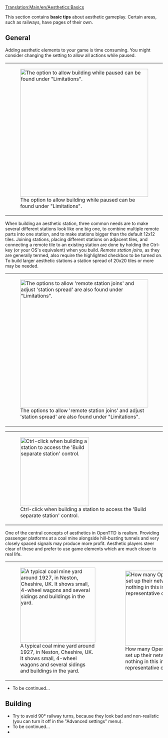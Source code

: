 {{en/Incomplete}}

[[Translation:Main/en/Aesthetics:Basics]]{{en/Table of contents}}

This section contains '''basic tips''' about aesthetic gameplay. Certain areas, such as railways, have pages of their own.

==General==
Adding aesthetic elements to your game is time consuming. You might consider changing the setting to allow all actions while paused.
{|
|style="background:none; border:0px"| [[File:en/Aes Buildwhilepaused.png|center|409px|thumb|The option to allow building while paused can be found under "Limitations".]]
|}

When building an aesthetic station, three common needs are to make several different stations look like one big one, to combine multiple remote parts into one station, and to make stations bigger than the default 12x12 tiles. Joining stations, placing different stations on adjacent tiles, and connecting a remote tile to an existing station are done by holding the Ctrl-key (or your OS's equivalent) when you build. ''Remote station joins'', as they are generally termed, also require the highlighted checkbox to be turned on. To build larger aesthetic stations a station spread of 20x20 tiles or more may be needed. 
{|
|style="background:none; border:0px"| [[File:en/Aes Stationjoins.png|center|409px|thumb|The options to allow 'remote station joins' and adjust 'station spread' are also found under "Limitations".]]
|}
{|
|style="background:none; border:0px"| [[File:en/Aes Buildseparatestation.png|center|220px|thumb|Ctrl-click when building a station to access the 'Build separate station' control.]]
|}


One of the central concepts of aesthetics in OpenTTD is realism. Providing passenger platforms at a coal mine alongside hill-busting tunnels and very closely spaced signals may produce more profit. Aesthetic players steer clear of these and prefer to use game elements which are much closer to real life.
{|
|style="background:none; border:0px"| [[File:en/Aes Neston.jpeg|center|240px|thumb|A typical coal mine yard around 1927, in Neston, Cheshire, UK. It shows small, 4-wheel wagons and several sidings and buildings in the yard.]]
|style="background:none; border:0px"| [[File:en/Aes Hstcoal.png|center|240px|thumb|How many OpenTTD players set up their networks. There is nothing in this image that is representative of real life.]]
|}

* To be continued...

==Building==
* Try to avoid 90° railway turns, because they look bad and non-realistic (you can turn it off in the "Advanced settings" menu).
* To be continued...
*

{{Template:Aesthetics}}